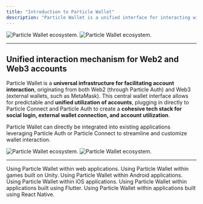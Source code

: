 ```yaml
---
title: "Introduction to Particle Wallet"
description: "Particle Wallet is a unified interface for interacting with accounts from various origins (Particle Auth, external wallets, etc.)"
---
```


<img
  className="block dark:hidden"
  src="/api-reference/wallet/images/wallet.png"
  alt="Particle Wallet ecosystem."
/>
<img
  className="hidden dark:block"
  src="/api-reference/wallet/images/wallet.png"
  alt="Particle Wallet ecosystem."
/>

---

## Unified interaction mechanism for Web2 and Web3 accounts

Particle Wallet is a **universal infrastructure for facilitating account interaction**, originating from both Web2 (through Particle Auth) and Web3 (external wallets, such as MetaMask). This central wallet interface allows for predictable and **unified utilization of accounts**, plugging in directly to Particle Connect and Particle Auth to create a **cohesive tech stack for social login, external wallet connection, and account utilization**.

Particle Wallet can directly be integrated into existing applications leveraging Particle Auth or Particle Connect to streamline and customize wallet interaction.

<img
  className="block dark:hidden"
  src="/api-reference/wallet/images/ecosystem.png"
  alt="Particle Wallet ecosystem."
/>
<img
  className="hidden dark:block"
  src="/api-reference/wallet/images/ecosystem.png"
  alt="Particle Wallet ecosystem."
/>

---

<CardGroup cols={3}>
  <Card title="Web" href="/api-reference/wallet/desktop/web">
    Using Particle Wallet within web applications.
  </Card>
  <Card title="Unity SDK" href="/api-reference/wallet/mobile/unity">
    Using Particle Wallet within games built on Unity.
  </Card>
  <Card title="Android SDK" href="/api-reference/wallet/mobile/android">
    Using Particle Wallet within Android applications.
  </Card>
  <Card title="iOS SDK" href="/api-reference/wallet/mobile/ios">
    Using Particle Wallet within iOS applications.
  </Card>
  <Card title="Flutter SDK" href="/api-reference/wallet/mobile/flutter">
    Using Particle Wallet within applications built using Flutter.
  </Card>
  <Card title="React Native SDK" href="/api-reference/wallet/mobile/react">
    Using Particle Wallet within applications built using React Native.
  </Card>
</CardGroup>
